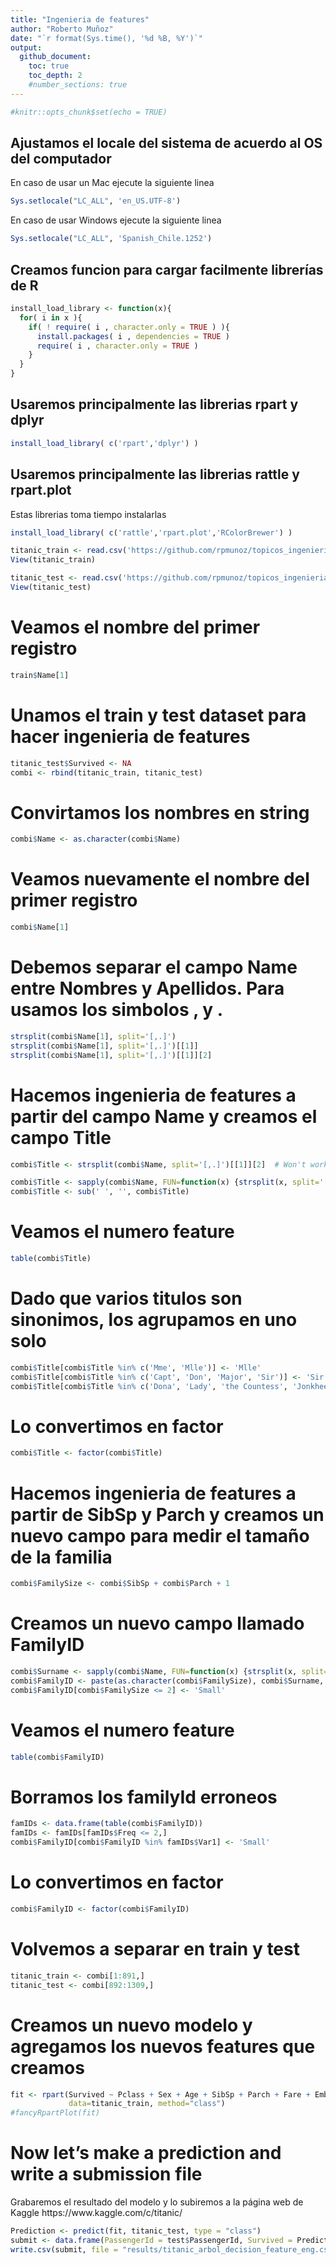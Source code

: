 ```yaml
---
title: "Ingenieria de features"
author: "Roberto Muñoz"
date: "`r format(Sys.time(), '%d %B, %Y')`"
output:
  github_document:
    toc: true
    toc_depth: 2
    #number_sections: true
---
```


```r
#knitr::opts_chunk$set(echo = TRUE)
```

## Ajustamos el locale del sistema de acuerdo al OS del computador
En caso de usar un Mac ejecute la siguiente linea
```r
Sys.setlocale("LC_ALL", 'en_US.UTF-8')
```

En caso de usar Windows ejecute la siguiente linea
```r
Sys.setlocale("LC_ALL", 'Spanish_Chile.1252')
```

## Creamos funcion para cargar facilmente librerías de R
```r
install_load_library <- function(x){
  for( i in x ){
    if( ! require( i , character.only = TRUE ) ){
      install.packages( i , dependencies = TRUE )
      require( i , character.only = TRUE )
    }
  }
}
```

## Usaremos principalmente las librerias rpart y dplyr
```r
install_load_library( c('rpart','dplyr') )
```

## Usaremos principalmente las librerias rattle y rpart.plot
Estas librerias toma tiempo instalarlas
```r
install_load_library( c('rattle','rpart.plot','RColorBrewer') )
```

```r
titanic_train <- read.csv('https://github.com/rpmunoz/topicos_ingenieria_2/raw/master/clase_5/data/titanic_train.csv')
View(titanic_train)
```

```r
titanic_test <- read.csv('https://github.com/rpmunoz/topicos_ingenieria_2/raw/master/clase_5/data/titanic_test.csv')
View(titanic_test)
```

# Veamos el nombre del primer registro
```r
train$Name[1]
```

# Unamos el train y test dataset para hacer ingenieria de features
```r
titanic_test$Survived <- NA
combi <- rbind(titanic_train, titanic_test)
```

# Convirtamos los nombres en string
```r
combi$Name <- as.character(combi$Name)
```

# Veamos nuevamente el nombre del primer registro
```r
combi$Name[1]
```

# Debemos separar el campo Name entre Nombres y Apellidos. Para usamos los simbolos , y .
```r
strsplit(combi$Name[1], split='[,.]')
strsplit(combi$Name[1], split='[,.]')[[1]]
strsplit(combi$Name[1], split='[,.]')[[1]][2]
```

# Hacemos ingenieria de features a partir del campo Name y creamos el campo Title
```r
combi$Title <- strsplit(combi$Name, split='[,.]')[[1]][2]  # Won't work!
```

```r
combi$Title <- sapply(combi$Name, FUN=function(x) {strsplit(x, split='[,.]')[[1]][2]})
combi$Title <- sub(' ', '', combi$Title)
```

# Veamos el numero feature
```r
table(combi$Title)
```

# Dado que varios titulos son sinonimos, los agrupamos en uno solo
```r
combi$Title[combi$Title %in% c('Mme', 'Mlle')] <- 'Mlle'
combi$Title[combi$Title %in% c('Capt', 'Don', 'Major', 'Sir')] <- 'Sir'
combi$Title[combi$Title %in% c('Dona', 'Lady', 'the Countess', 'Jonkheer')] <- 'Lady'
```

# Lo convertimos en factor
```r
combi$Title <- factor(combi$Title)
```

# Hacemos ingenieria de features a partir de SibSp y Parch y creamos un nuevo campo para medir el tamaño de la familia
```r
combi$FamilySize <- combi$SibSp + combi$Parch + 1
```

# Creamos un nuevo campo llamado FamilyID
```r
combi$Surname <- sapply(combi$Name, FUN=function(x) {strsplit(x, split='[,.]')[[1]][1]})
combi$FamilyID <- paste(as.character(combi$FamilySize), combi$Surname, sep="")
combi$FamilyID[combi$FamilySize <= 2] <- 'Small'
```

# Veamos el numero feature
```r
table(combi$FamilyID)
```

# Borramos los familyId erroneos
```r
famIDs <- data.frame(table(combi$FamilyID))
famIDs <- famIDs[famIDs$Freq <= 2,]
combi$FamilyID[combi$FamilyID %in% famIDs$Var1] <- 'Small'
```

# Lo convertimos en factor
```r
combi$FamilyID <- factor(combi$FamilyID)
```

# Volvemos a separar en train y test
```r
titanic_train <- combi[1:891,]
titanic_test <- combi[892:1309,]
```

# Creamos un nuevo modelo y agregamos los nuevos features que creamos
```r
fit <- rpart(Survived ~ Pclass + Sex + Age + SibSp + Parch + Fare + Embarked + Title + FamilySize + FamilyID,
             data=titanic_train, method="class")
#fancyRpartPlot(fit)
```

# Now let's make a prediction and write a submission file
Grabaremos el resultado del modelo y lo subiremos a la página web de Kaggle
https://www.kaggle.com/c/titanic/

```r
Prediction <- predict(fit, titanic_test, type = "class")
submit <- data.frame(PassengerId = test$PassengerId, Survived = Prediction)
write.csv(submit, file = "results/titanic_arbol_decision_feature_eng.csv", row.names = FALSE)
```